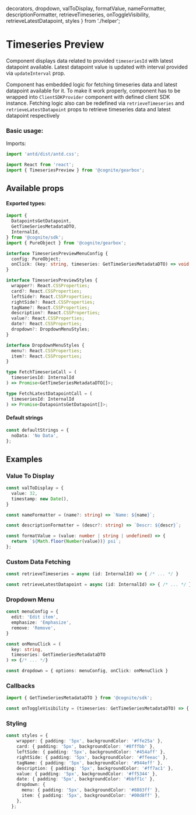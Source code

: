   decorators,
  dropdown,
  valToDisplay,
  formatValue,
  nameFormatter,
  descriptionFormatter,
  retrieveTimeseries,
  onToggleVisibility,
  retrieveLatestDatapoint,
  styles
} from './helper';


<Meta title="Time Series/TimeseriesPreview" decorators={decorators} />

# Timeseries Preview

Component displays data related to provided `timeseriesId` with latest datapoint available. Latest datapoint value is updated with interval provided via `updateInterval` prop.

Component has embedded logic for fetching timeseries data and latest datapoint available for it. To make it work properly, component
has to be wrapped into `ClientSDKProvider` component with defined client SDK instance. Fetching logic
also can be redefined via `retrieveTimeseries` and `retrieveLatestDatapoint` props to retrieve timeseries data and latest datapoint respectively

### Basic usage:

Imports:

```typescript
import 'antd/dist/antd.css';

import React from 'react';
import { TimeseriesPreview } from '@cognite/gearbox';

```

<Preview>
  <Story name="Basic Usage" >
    <TimeseriesPreview timeseriesId={41852231325889} />
  </Story>
</Preview>

## Available props

<Props of={TimeseriesPreviewWithoutTheme} />


#### Exported types:

```typescript
import {
  DatapointsGetDatapoint,
  GetTimeSeriesMetadataDTO,
  InternalId,
} from '@cognite/sdk';
import { PureObject } from '@cognite/gearbox';

interface TimeseriesPreviewMenuConfig {
  config: PureObject;
  onClick: (key: string, timeseries: GetTimeSeriesMetadataDTO) => void;
}

interface TimeseriesPreviewStyles {
  wrapper?: React.CSSProperties;
  card?: React.CSSProperties;
  leftSide?: React.CSSProperties;
  rightSide?: React.CSSProperties;
  tagName?: React.CSSProperties;
  description?: React.CSSProperties;
  value?: React.CSSProperties;
  date?: React.CSSProperties;
  dropdown?: DropdownMenuStyles;
}

interface DropdownMenuStyles {
  menu?: React.CSSProperties;
  item?: React.CSSProperties;
}

type FetchTimeserieCall = (
  timeseriesId: InternalId
) => Promise<GetTimeSeriesMetadataDTO[]>;

type FetchLatestDatapointCall = (
  timeseriesId: InternalId
) => Promise<DatapointsGetDatapoint[]>;
```

#### Default strings

```typescript
const defaultStrings = {
  noData: 'No Data',
};
```

## Examples

### Value To Display

```typescript
const valToDisplay = {
  value: 32,
  timestamp: new Date(),
}
```

```typescript
const nameFormatter = (name?: string) => `Name: ${name}`;

const descriptionFormatter = (descr?: string) => `Descr: ${descr}`;

const formatValue = (value: number | string | undefined) => {
  return `${Math.floor(Number(value))} psi`;
};
```

<Preview>
  <Story name="Value To Display" >
    <TimeseriesPreview
      timeseriesId={41852231325889}
      valueToDisplay={valToDisplay}
      formatDisplayValue={formatValue}
      nameFormatter={nameFormatter}
      descriptionFormatter={descriptionFormatter}
    />
  </Story>
</Preview>

### Custom Data Fetching

```typescript
const retrieveTimeseries = async (id: InternalId) => { /* ... */ }

const retrieveLatestDatapoint = async (id: InternalId) => { /* ... */ }
```

<Preview>
  <Story name="Custom Data Fetching" >
    <TimeseriesPreview
      timeseriesId={41852231325889}
      retrieveTimeseries={retrieveTimeseries}
      retrieveLatestDatapoint={retrieveLatestDatapoint}
    />
  </Story>
</Preview>

### Dropdown Menu

```typescript
const menuConfig = {
  edit: 'Edit item',
  emphasize: 'Emphasize',
  remove: 'Remove',
}

const onMenuClick = (
  key: string,
  timeseries: GetTimeSeriesMetadataDTO
) => {/* ... */}

const dropdown = { options: menuConfig, onClick: onMenuClick }
```

<Preview>
  <Story name="Dropdown Menu" >
    <TimeseriesPreview
      timeseriesId={41852231325889}
      dropdown={dropdown}
    />
  </Story>
</Preview>

### Callbacks

```typescript
import { GetTimeSeriesMetadataDTO } from '@cognite/sdk';

const onToggleVisibility = (timeseries: GetTimeSeriesMetadataDTO) => { /* ... */ };
```

<Preview>
  <Story name="Callbacks" >
    <TimeseriesPreview
      timeseriesId={41852231325889}
      onToggleVisibility={onToggleVisibility}
    />
  </Story>
</Preview>

### Styling

```typescript
const styles = {
    wrapper: { padding: '5px', backgroundColor: '#ffe25a' },
    card: { padding: '5px', backgroundColor: '#8fffbb' },
    leftSide: { padding: '5px', backgroundColor: '#454aff' },
    rightSide: { padding: '5px', backgroundColor: '#ffeeac' },
    tagName: { padding: '5px', backgroundColor: '#944eff' },
    description: { padding: '5px', backgroundColor: '#ff7ac1' },
    value: { padding: '5px', backgroundColor: '#ff5344' },
    date: { padding: '5px', backgroundColor: '#bbff1c' },
    dropdown: {
      menu: { padding: '5px', backgroundColor: '#8883ff' },
      item: { padding: '5px', backgroundColor: '#00d8ff' },
    },
  };
```

<Preview>
  <Story name="Styling" >
    <TimeseriesPreview
      timeseriesId={41852231325889}
      styles={styles}
      dropdown={dropdown}
    />
  </Story>
</Preview>
